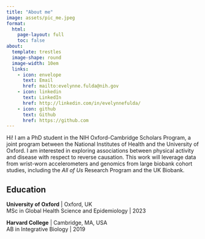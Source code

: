 ```yaml
---
title: "About me"
image: assets/pic_me.jpeg
format:
  html:
    page-layout: full
    toc: false
about:
  template: trestles
  image-shape: round
  image-width: 10em
  links:
    - icon: envelope
      text: Email
      href: mailto:evelynne.fulda@nih.gov
    - icon: linkedin
      text: LinkedIn
      href: http://linkedin.com/in/evelynnefulda/
    - icon: github
      text: Github
      href: https://github.com
---
```


Hi! I am a PhD student in the NIH Oxford-Cambridge Scholars Program, a joint program between the National Institutes of Health and the University of Oxford. I am interested in exploring associations between physical activity and disease with respect to reverse causation. This work will leverage data from wrist-worn accelerometers and genomics from large biobank cohort studies, including the *All of Us* Research Program and the UK Biobank.

## Education

**University of Oxford** \| Oxford, UK\
MSc in Global Health Science and Epidemiology \| 2023

**Harvard College** \| Cambridge, MA, USA\
AB in Integrative Biology \| 2019
